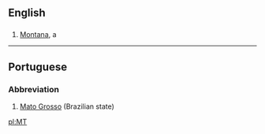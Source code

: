 ==English==

==={{Abbreviation}}===
#[[Montana]], a {{USstate}}
----

==Portuguese==
===Abbreviation===
#[[Mato Grosso]] (Brazilian state)

[[pl:MT]]